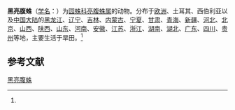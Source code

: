 {{Speciesbox
| name = 黑亮腹蛛
| status = 
| status_system = 
| image = 
| genus = Singa
| species = hamata
| authority = (Clerck, 1757)<ref name='id13741'>{{cite web| url =http://www.bioinfo.cn/db05/BjdwSpecies.php?action=view&id=13741| title =黑亮腹蛛| work =《中国动物物种编目数据库》| publisher =中国科学院微生物研究所| author =中国科学院动物研究所| accessdate =2009-04-28| deadurl =yes| archiveurl =https://web.archive.org/web/20160305030242/http://www.bioinfo.cn/db05/BjdwSpecies.php?action=view&id=13741| archivedate =2016-03-05}}</ref>
}}

'''黑亮腹蛛'''（[[学名|学名]]：{{lang|la|''Singa hamata''}}）为[[园蛛科|园蛛科]][[亮腹蛛属|亮腹蛛属]]的动物。分布于[[欧洲|欧洲]]、土耳其、西伯利亚以及[[中国大陆|中国大陆]]的[[黑龙江|黑龙江]]、[[辽宁|辽宁]]、[[吉林|吉林]]、[[内蒙古|内蒙古]]、[[宁夏|宁夏]]、[[甘肃|甘肃]]、[[青海|青海]]、[[新疆|新疆]]、[[河北|河北]]、[[北京|北京]]、[[山西|山西]]、[[陕西|陕西]]、[[山东|山东]]、[[河南|河南]]、[[安徽|安徽]]、[[江苏|江苏]]、[[浙江|浙江]]、[[湖南|湖南]]、[[湖北|湖北]]、[[广东|广东]]、[[四川|四川]]、[[贵州|贵州]]等地，主要生活于旱田。<ref name='id13741'/>

== 参考文献 ==
{{reflist}}

{{Wikispecies|Singa hamata}}
{{Taxonbar|from=Q1060221}}

[[Category:亮腹蛛属|黑亮腹蛛]]


{{蜘蛛小作品}}